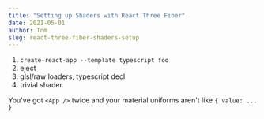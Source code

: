 ```yaml
---
title: "Setting up Shaders with React Three Fiber"
date: 2021-05-01
author: Tom
slug: react-three-fiber-shaders-setup
---
```


1. `create-react-app --template typescript foo`
2. eject
3. glsl/raw loaders, typescript decl.
4. trivial shader

You've got `<App />` twice and your material uniforms aren't like
`{ value: ... }`
